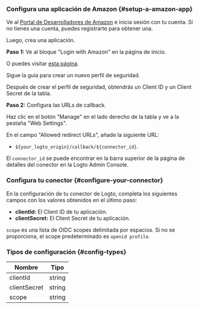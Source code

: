 ### Configura una aplicación de Amazon \{#setup-a-amazon-app}

Ve al [Portal de Desarrolladores de Amazon](https://developer.amazon.com) e inicia sesión con tu cuenta. Si no tienes una cuenta, puedes registrarte para obtener una.

Luego, crea una aplicación.

**Paso 1:** Ve al bloque "Login with Amazon" en la página de inicio.

O puedes visitar [esta página](https://developer.amazon.com/loginwithamazon/console/site/lwa/overview.html).

Sigue la guía para crear un nuevo perfil de seguridad.

Después de crear el perfil de seguridad, obtendrás un Client ID y un Client Secret de la tabla.

**Paso 2:** Configura las URLs de callback.

Haz clic en el botón "Manage" en el lado derecho de la tabla y ve a la pestaña "Web Settings".

En el campo "Allowed redirect URLs", añade la siguiente URL:

- `${your_logto_origin}/callback/${connector_id}`.

El `connector_id` se puede encontrar en la barra superior de la página de detalles del conector en la Logto Admin Console.

### Configura tu conector \{#configure-your-connector}

En la configuración de tu conector de Logto, completa los siguientes campos con los valores obtenidos en el último paso:

- **clientId:** El Client ID de tu aplicación.
- **clientSecret:** El Client Secret de tu aplicación.

`scope` es una lista de OIDC scopes delimitada por espacios. Si no se proporciona, el scope predeterminado es `openid profile`.

### Tipos de configuración \{#config-types}

| Nombre       | Tipo   |
| ------------ | ------ |
| clientId     | string |
| clientSecret | string |
| scope        | string |

